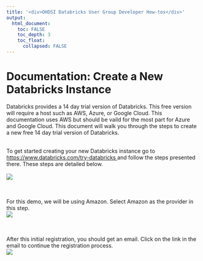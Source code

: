 ---
title: '<div>OHDSI Databricks User Group Developer How-tos</div>'
output:
  html_document:
    toc: FALSE
    toc_depth: 3
    toc_float:
      collapsed: FALSE
---

<p>
  <h1>Documentation: Create a New Databricks Instance</h1>
  Databricks provides a 14 day trial version of Databricks. 
  This free version will require a host such as AWS, Azure, or Google Cloud. 
  This documentation uses AWS but should be vaild for the most part for Azure and Google Cloud. 
  This document will walk you through the steps to create a new free 14 day trial version of Databricks. 
  <br/><br/>
  
  To get started creating your new Databricks instance go to 
  <a href="https://www.databricks.com/try-databricks">
    https://www.databricks.com/try-databricks
  </a> and follow the steps presented there. 
  These steps are detailed below.
  <br/><br/>
  <img src="./img/developer-how-tos/new-databricks-instance/00-new-account.png" />
  
  <br/><br/>
  For this demo, we will be using Amazon.  Select Amazon as the provider in this step.
  <br/>
  <img src="./img/developer-how-tos/new-databricks-instance/01-select-amazon.png" />

  <br/><br/>
  After this initial registration, you should get an email.  Click on the link in the email to continue the registration process.
  <br/>
  <img src="./img/developer-how-tos/new-databricks-instance/02-email.png" />
  <br/><br/>
  

</p>